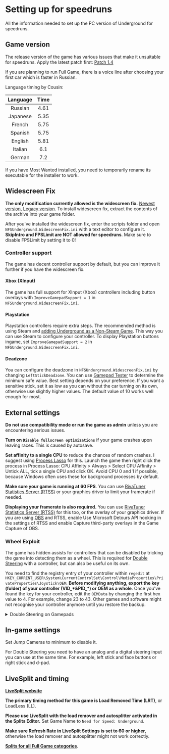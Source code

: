 # Setting up for speedruns

All the information needed to set up the PC version of Underground for speedruns.

## Game version

The release version of the game has various issues that make it unsuitable for speedruns. Apply the latest patch first: [Patch 1.4](https://www.patches-scrolls.de/patch/2916/7/28461)

If you are planning to run Full Game, there is a voice line after choosing your first car which is faster in Russian.

Language timing by Cousin:

|Language|Time|
| :----: |:--:|
|Russian |4.61|
|Japanese|5.35|
| French |5.75|
|Spanish |5.75|
|English |5.81|
|Italian |6.1 |
| German |7.2 |

If you have Most Wanted installed, you need to temporarily rename its executable for the installer to work.

## Widescreen Fix

**The only modification currently allowed is the widescreen fix.** [Newest version](https://github.com/ThirteenAG/WidescreenFixesPack/releases/tag/nfsu), [Legacy version](https://www.speedrun.com/nfsu/resources/b1xg0). To install widescreen fix, extract the contents of the archive into your game folder.

After you've installed the widescreen fix, enter the scripts folder and open `NFSUnderground.WidescreenFix.ini` with a text editor to configure it. **SkipIntro and FPSLimit are NOT allowed for speedruns**. Make sure to disable FPSLimit by setting it to 0!

### Controller support

The game has decent controller support by default, but you can improve it further if you have the widescreen fix.

#### Xbox (XInput)

The game has full support for XInput (Xbox) controllers including button overlays with `ImproveGamepadSupport = 1` in `NFSUnderground.WidescreenFix.ini`.

#### Playstation

Playstation controllers require extra steps. The recommended method is using Steam and [adding Underground as a Non-Steam Game](https://help.steampowered.com/en/faqs/view/4B8B-9697-2338-40EC). This way you can use Steam to configure your controller. To display Playstation buttons ingame, set `ImproveGamepadSupport = 2` in `NFSUnderground.WidescreenFix.ini`.

#### Deadzone

You can configure the deadzone in `NFSUnderground.WidescreenFix.ini` by changing `LeftStickDeadzone`. You can use [Gamepad Tester](https://hardwaretester.com/gamepad) to determine the minimum safe value. Best setting depends on your preference. If you want a sensitive stick, set it as low as you can without the car turning on its own, otherwise use slightly higher values. The default value of 10 works well enough for most.

## External settings

**Do not use compatibility mode or run the game as admin** unless you are encountering serious issues.

**Turn on `Disable fullscreen optimizations`** if your game crashes upon leaving races. This is caused by autosave.

**Set affinity to a single CPU** to reduce the chances of random crashes. I suggest using [Process Lasso](https://bitsum.com/) for this. Launch the game then right click the process in Process Lasso: CPU Affinity > Always > Select CPU Affinity > Untick ALL, tick a single CPU and click OK. Avoid CPU 0 and 1 if possible, because Windows often uses these for background processes by default.

**Make sure your game is running at 60 FPS**. You can use [RivaTuner Statistics Server (RTSS)](https://www.guru3d.com/download/rtss-rivatuner-statistics-server-download/) or your graphics driver to limit your framerate if needed.

**Displaying your framerate is also required.** You can use [RivaTuner Statistics Server (RTSS)](https://www.guru3d.com/download/rtss-rivatuner-statistics-server-download/) for this too, or the overlay of your graphics driver. If you are using [OBS](https://obsproject.com/) and RTSS, enable Use Microsoft Detours API hooking in the settings of RTSS and enable Capture third-party overlays in the Game Capture of OBS.

### Wheel Exploit

The game has hidden assists for controllers that can be disabled by tricking the game into detecting them as a wheel. This is required for [Double Steering](/ug1/info#double-steering-rwd) with a controller, but can also be useful on its own.

You need to find the registry entry of your controller within `regedit` at `HKEY_CURRENT_USER\System\CurrentControlSet\Control\MediaProperties\PrivateProperties\Joystick\OEM`. **Before modifying anything, export the key (folder) of your controller (VID_\*&PID_\*) or OEM as a whole**. Once you've found the key for your controller, edit the `OEMData` by changing the first hex value to 4. For example, change 23 to 43. Other games and software might not recognise your controller anymore until you restore the backup.

<details>
<summary>Double Steering on Gamepads</summary>
<div class="container-169">
<iframe class="responsive-iframe" src="https://www.youtube.com/embed/iJNlYZHhdZU?si=XR3qSgwFEP-q7dTb&amp;start=11" title="YouTube video player" loading="lazy" frameBorder="0" allow="accelerometer; autoplay; clipboard-write; encrypted-media; gyroscope; picture-in-picture; web-share" referrerPolicy="strict-origin-when-cross-origin" allowFullScreen></iframe>
</div>
</details>

## In-game settings

Set Jump Cameras to minimum to disable it.

For Double Steering you need to have an analog and a digital steering input you can use at the same time. For example, left stick and face buttons or right stick and d-pad.

## LiveSplit and timing

**[LiveSplit website](http://livesplit.org/)**

**The primary timing method for this game is Load Removed Time (LRT)**, or LoadLess (LL).

**Please use LiveSplit with the load remover and autosplitter activated in the Splits Editor.** Set Game Name to `Need for Speed: Underground`.

**Make sure Refresh Rate in LiveSplit Settings is set to 60 or higher**, otherwise the load remover and autosplitter might not work correctly.

**[Splits for all Full Game categories](https://www.speedrun.com/nfsu/resources/buhw9)**.

